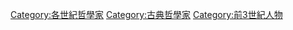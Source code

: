 [[Category:各世紀哲學家|Category:各世紀哲學家]]
[[Category:古典哲學家|Category:古典哲學家]]
[[Category:前3世紀人物|Category:前3世紀人物]]